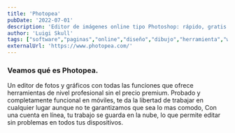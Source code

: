 ```yaml
---
title: 'Photopea'
pubDate: '2022-07-01'
description: 'Editor de imágenes online tipo Photoshop: rápido, gratis y sin instalación.'
author: 'Luigi Skull'
tags: ["software","paginas","online","diseño","dibujo","herramienta","web"]
externalUrl: 'https://www.photopea.com/' 
---
```



### Veamos qué es Photopea.


Un editor de fotos y gráficos con todas las funciones que ofrece herramientas de nivel profesional sin el precio premium. Probado y completamente funcional en móviles, te da la libertad de trabajar en cualquier lugar aunque no te garantizamos que sea lo mas comodo, Con una cuenta en línea, tu trabajo se guarda en la nube, lo que permite editar sin problemas en todos tus dispositivos.